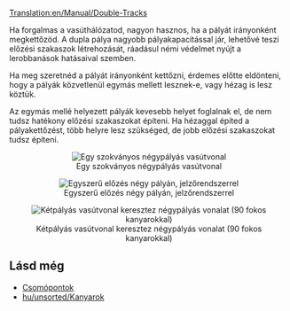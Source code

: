 [[Translation:en/Manual/Double-Tracks]]

Ha forgalmas a vasúthálózatod, nagyon hasznos, ha a pályát irányonként megkettőzöd. A dupla pálya nagyobb pályakapacitással jár, lehetővé teszi előzési szakaszok létrehozását, ráadásul némi védelmet nyújt a lerobbanások hatásaival szemben.

Ha meg szeretnéd a pályát irányonként kettőzni, érdemes előtte eldönteni, hogy a pályák közvetlenül egymás mellett lesznek-e, vagy hézag is lesz köztük.

Az egymás mellé helyezett pályák kevesebb helyet foglalnak el, de nem tudsz hatékony előzési szakaszokat építeni.
Ha hézaggal építed a pályakettőzést, több helyre lesz szükséged, de jobb előzési szakaszokat tudsz építeni.

<center>[[File:en/Normal 4 track.png|center|none|frame|Egy szokványos négypályás vasútvonal]]</center>
<center>[[File:en/Simple overtaking.png|center|none|frame|Egyszerű előzés négy pályán, jelzőrendszerrel]]</center>
<center>[[File:en/2 track - 4 track.png|center|none|frame|Kétpályás vasútvonal keresztez négypályás vonalat (90 fokos kanyarokkal)]]</center>

== Lásd még ==
*[[hu/Community/Junctionary/Csomópontok|Csomópontok]]
*[[hu/unsorted/Kanyarok]]